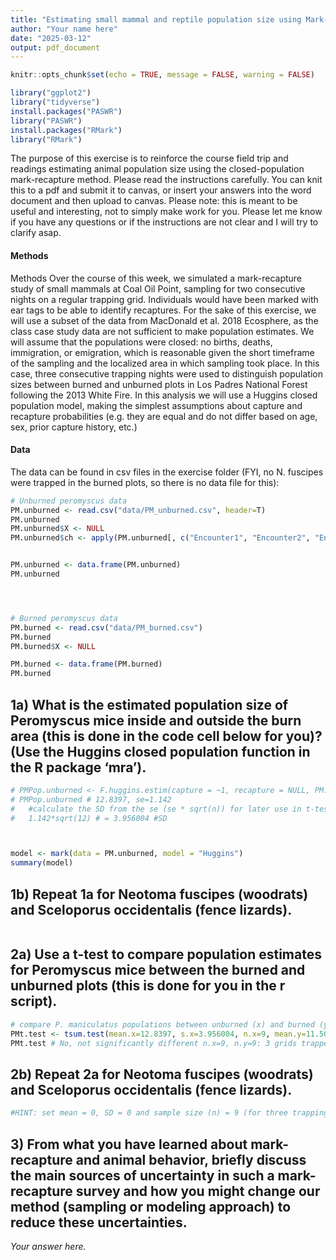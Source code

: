 ```yaml
---
title: "Estimating small mammal and reptile population size using Mark-Recapture"
author: "Your name here"
date: "2025-03-12"
output: pdf_document
---
```


```r
knitr::opts_chunk$set(echo = TRUE, message = FALSE, warning = FALSE)
```


```r
library("ggplot2")
library("tidyverse")
install.packages("PASWR")
library("PASWR")
install.packages("RMark")
library("RMark")
```

The purpose of this exercise is to reinforce the course field trip and readings estimating animal population size using the closed-population mark-recapture method. Please read the instructions
carefully. You can knit this to a pdf and submit it to canvas, or insert your answers into the word document and then upload to canvas. Please note: this is meant to be useful and interesting, not to simply make work for you. Please let me know if you have any questions or if the instructions are not clear and I will try to clarify asap.

#### Methods

Methods
Over the course of this week, we simulated a mark-recapture study of small mammals at Coal Oil Point, sampling for two consecutive nights on a regular trapping grid. Individuals would have been marked
with ear tags to be able to identify recaptures. For the sake of this exercise, we will use a subset of the data from MacDonald et al. 2018 Ecosphere, as the class case study data are not sufficient to make population estimates. We will assume that the populations were closed: no births, deaths, immigration, or emigration, which is reasonable given the short timeframe of the sampling and the localized area in which sampling took place. In this case, three consecutive trapping nights were used to distinguish population sizes between burned and unburned plots in Los Padres National Forest following the 2013 White Fire. In this analysis we will use a Huggins closed population model, making the simplest assumptions about capture and recapture probabilities (e.g. they are equal and do not differ based on age, sex, prior capture history, etc.)

#### Data 

The data can be found in csv files in the exercise folder (FYI, no N. fuscipes were trapped in the burned plots, so there is no data file for this):

```r

# Unburned peromyscus data
PM.unburned <- read.csv("data/PM_unburned.csv", header=T)
PM.unburned
PM.unburned$X <- NULL
PM.unburned$ch <- apply(PM.unburned[, c("Encounter1", "Encounter2", "Encounter3")], 1, paste0, collapse = "")


PM.unburned <- data.frame(PM.unburned)
PM.unburned




# Burned peromyscus data
PM.burned <- read.csv("data/PM_burned.csv")
PM.burned
PM.burned$X <- NULL

PM.burned <- data.frame(PM.burned)
PM.burned


```


## 1a) What is the estimated population size of Peromyscus mice inside and outside the burn area (this is done in the code cell below for you)? (Use the Huggins closed population function in the R package ‘mra’).
```r
# PMPop.unburned <- F.huggins.estim(capture = ~1, recapture = NULL, PM.unburned)
# PMPop.unburned # 12.8397, se=1.142
#   #calculate the SD from the se (se * sqrt(n)) for later use in t-tests comparing means
#   1.142*sqrt(12) # = 3.956004 #SD



model <- mark(data = PM.unburned, model = "Huggins")
summary(model)
```
## 1b) Repeat 1a for Neotoma fuscipes (woodrats) and Sceloporus occidentalis (fence lizards).
```r

```



## 2a) Use a t-test to compare population estimates for Peromyscus mice between the burned and unburned plots (this is done for you in the r script).

```r
# compare P. maniculatus populations between unburned (x) and burned (y)
PMt.test <- tsum.test(mean.x=12.8397, s.x=3.956004, n.x=9, mean.y=11.5019, s.y=5.541892, n.y=9, alternative="two.sided", mu=0, var.equal=T, conf.level=0.95)
PMt.test # No, not significantly different n.x=9, n.y=9: 3 grids trapped for 3 nights each
```


## 2b) Repeat 2a for Neotoma fuscipes (woodrats) and Sceloporus occidentalis (fence lizards).
```r
#HINT: set mean = 0, SD = 0 and sample size (n) = 9 (for three trapping grids sampled, 3 nights each), for the burned sites where no animals were captured (in order to estimate differences with the t-test approach)

```

## 3) From what you have learned about mark-recapture and animal behavior, briefly discuss the main sources of uncertainty in such a mark-recapture survey and how you might change our method (sampling or modeling approach) to reduce these uncertainties.

*Your answer here.*

